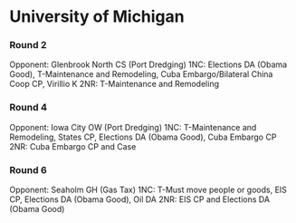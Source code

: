 =University of Michigan= 
===Round 2=== 
Opponent: Glenbrook North CS (Port Dredging)
1NC: Elections DA (Obama Good), T-Maintenance and Remodeling, Cuba Embargo/Bilateral China Coop CP, Virillio K
2NR: T-Maintenance and Remodeling

===Round 4=== 
Opponent: Iowa City OW (Port Dredging)
1NC: T-Maintenance and Remodeling, States CP, Elections DA (Obama Good), Cuba Embargo CP
2NR: Cuba Embargo CP and Case

===Round 6=== 
Opponent: Seaholm GH (Gas Tax)
1NC: T-Must move people or goods, EIS CP, Elections DA (Obama Good), Oil DA
2NR: EIS CP and Elections DA (Obama Good)
